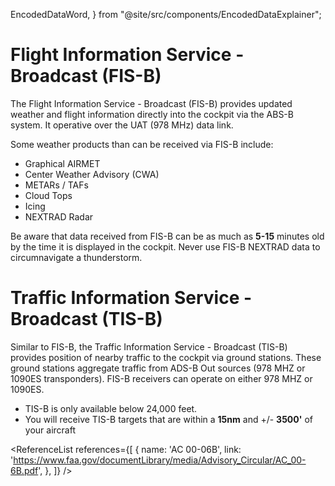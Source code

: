   EncodedDataWord,
} from "@site/src/components/EncodedDataExplainer";

# Flight Information Service - Broadcast (FIS-B)

The Flight Information Service - Broadcast (FIS-B) provides updated weather and
flight information directly into the cockpit via the ABS-B system. It operative
over the UAT (978 MHz) data link.

Some weather products than can be received via FIS-B include:

- Graphical AIRMET
- Center Weather Advisory (CWA)
- METARs / TAFs
- Cloud Tops
- Icing
- NEXTRAD Radar

Be aware that data received from FIS-B can be as much as **5-15** minutes old by
the time it is displayed in the cockpit. Never use FIS-B NEXTRAD data to
circumnavigate a thunderstorm.

# Traffic Information Service - Broadcast (TIS-B)

Similar to FIS-B, the Traffic Information Service - Broadcast (TIS-B) provides
position of nearby traffic to the cockpit via ground stations. These ground
stations aggregate traffic from ADS-B Out sources (978 MHZ or 1090ES
transponders). FIS-B receivers can operate on either 978 MHZ or 1090ES.

- TIS-B is only available below 24,000 feet.
- You will receive TIS-B targets that are within a **15nm** and +/- **3500'** of
  your aircraft

<ReferenceList references={[
  {
    name: 'AC 00-06B',
    link: 'https://www.faa.gov/documentLibrary/media/Advisory_Circular/AC_00-6B.pdf',
  },
]} />
